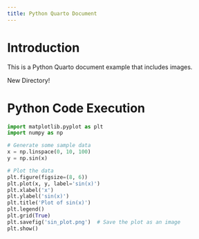 ```yaml
---
title: Python Quarto Document
---
```


# Introduction

This is a Python Quarto document example that includes images.

New Directory!

# Python Code Execution

```python
import matplotlib.pyplot as plt
import numpy as np

# Generate some sample data
x = np.linspace(0, 10, 100)
y = np.sin(x)

# Plot the data
plt.figure(figsize=(8, 6))
plt.plot(x, y, label='sin(x)')
plt.xlabel('x')
plt.ylabel('sin(x)')
plt.title('Plot of sin(x)')
plt.legend()
plt.grid(True)
plt.savefig('sin_plot.png')  # Save the plot as an image
plt.show()
```
